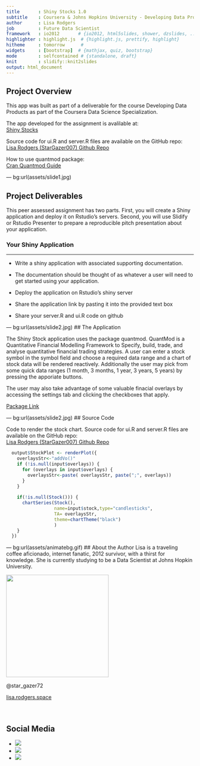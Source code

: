 ---
title       : Shiny Stocks 1.0
subtitle    : Coursera & Johns Hopkins University - Developing Data Project
author      : Lisa Rodgers
job         : Future Data Scientist
framework   : io2012       # {io2012, html5slides, shower, dzslides, ...}
highlighter : highlight.js  # {highlight.js, prettify, highlight}
hitheme     : tomorrow      # 
widgets     : [bootstrap]  # {mathjax, quiz, bootstrap}
mode        : selfcontained # {standalone, draft}
knit        : slidify::knit2slides
output: html_document
---

 

<style  type="text/css">
.title-slide {
  background-color: #187daf; /* #EDE0CF; ; #CA9F9D*/
  background-image: url(assets/bg.jpg)

}

 .col2 {
    columns: 2 300px;         /* number of columns and width in pixels*/
    -webkit-columns: 2 300px; /* chrome, safari */
    -moz-columns: 2 300px;    /* firefox */
  }
  .col3 {
    columns: 3 100px;
    -webkit-columns: 3 100px;
    -moz-columns: 3 100px;
  }
  
</style>

## Project Overview

This app was built as part of a deliverable for the course Developing Data Products as part of the Coursera Data Science Specialization.

The app developed for the assignment is avalilable at: 
<br/>
[Shiny Stocks](https://stargazerdata.shinyapps.io/Shiny_Stocks/)


Source code for ui.R and server.R files are available on the GitHub repo: 
<br/>
[Lisa Rodgers (StarGazer007) Github Repo](https://github.com/StarGazer007/shinystocks)

How to use quantmod package:
<br/>
[Cran Quantmod Guide](https://cran.r-project.org/web/packages/quantmod/quantmod.pdf)



--- bg:url(assets/slide1.jpg) 

## Project Deliverables 

This peer assessed assignment has two parts. First, you will create a Shiny application and deploy it on Rstudio's servers. Second, you will use Slidify or Rstudio Presenter to prepare a reproducible pitch presentation about your application.

### Your Shiny Application
<hr/>
* Write a shiny application with associated supporting documentation. 
* The documentation should be thought of as whatever a user will need to get started using your application.

* Deploy the application on Rstudio's shiny server
* Share the application link by pasting it into the provided text box
* Share your server.R and ui.R code on github



--- bg:url(assets/slide2.jpg) 
## The Application

The Shiny Stock application uses the package quantmod. QuantMod is a Quantitative Financial Modelling Framework to Specify, build, trade, and analyse quantitative financial trading strategies. A user can enter a stock symbol in the symbol field and choose a required data range and a chart of stock data will be rendered reactively. Additionally the user may pick from some quick data ranges (1 month, 3 months, 1 year, 3 years, 5 years) by pressing the apporiate buttons.

The user may also take advantage of some valuable finacial overlays by accessing the settings tab and clicking the checkboxes that apply.

[Package Link](https://cran.r-project.org/web/packages/quantmod/)



--- bg:url(assets/slide2.jpg) 
## Source Code

Code to render the stock chart. Source code for ui.R and server.R files are available on the GitHub repo: 
<br/>
[Lisa Rodgers (StarGazer007) Github Repo](https://github.com/StarGazer007/shinystocks)

```{r, eval=FALSE}
  output$StockPlot <- renderPlot({
    overlaysStr<-"addVo()"
    if (!is.null(input$overlays)) {
      for (overlays in input$overlays) {
        overlaysStr<-paste( overlaysStr, paste(";", overlays))
      }
    }
    
    if(!is.null(Stock())) {
      chartSeries(Stock(), 
                  name=input$stock,type="candlesticks", 
                  TA= overlaysStr, 
                  theme=chartTheme("black")
                  )
    }
  })

```

--- bg:url(assets/animatebg.gif) 
## About the Author
Lisa is a traveling coffee aficionado, internet fanatic, 2012 survivor, with a thirst for knowledge. She is currently studying to be a Data Scientist at Johns Hopkin University. 

<div class="col2">

<img src="assets/lisarodgers.jpg" width="275">
<p>@star_gazer72</p>

<a href="http://lisa.rodgers.space">lisa.rodgers.space</a>
<br/><br/><br/>

<h2>Social Media</h2>
<ul class="social">
<li><a href="https://www.facebook.com/stargazer01"><img src="assets/facebook.png" ></a></li>
<li><a href="https://twitter.com/star_gazer72"><img src="assets/twitter.png"></a> </li>

<li><a href="https://github.com/StarGazer007"><img src="assets/github.png" ></a></li>
</div>



